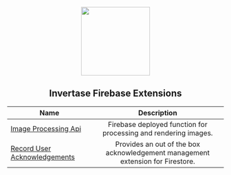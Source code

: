 <p align="center">
  <img
    src="https://static.invertase.io/assets/invertase/invertase-rounded-avatar.png"
    width="160"
  />
  <h2 align="center">Invertase Firebase Extensions</h2>
</p>

| Name                                                          |                                  Description                                   |
| ------------------------------------------------------------- | :----------------------------------------------------------------------------: |
| [Image Processing Api](/image-processing-api)                 |        Firebase deployed function for processing and rendering images.         |
| [Record User Acknowledgements](/record-user-acknowledgements) | Provides an out of the box acknowledgement management extension for Firestore. |

